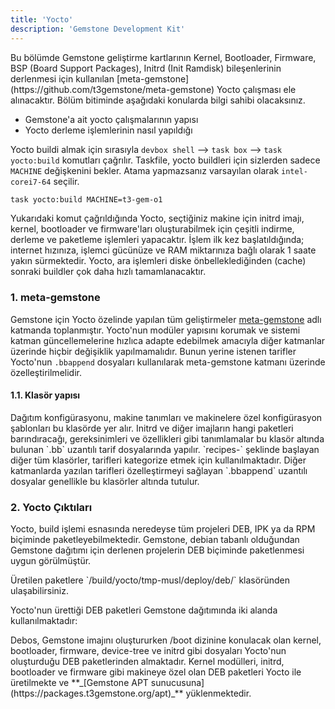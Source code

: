 ```yaml
---
title: 'Yocto'
description: 'Gemstone Development Kit'
---
```



<Note>
Bu bölümde Gemstone geliştirme kartlarının Kernel, Bootloader, Firmware, BSP (Board Support Packages),
Initrd (Init Ramdisk) bileşenlerinin derlenmesi için kullanılan 
[meta-gemstone](https://github.com/t3gemstone/meta-gemstone) Yocto çalışması ele alınacaktır.
</Note>

<Tip>
Bölüm bitiminde aşağıdaki konularda bilgi sahibi olacaksınız.

* Gemstone'a ait yocto çalışmalarının yapısı
* Yocto derleme işlemlerinin nasıl yapıldığı
</Tip>

Yocto buildi almak için sırasıyla `devbox shell` --> `task box` --> `task yocto:build`
komutları çağrılır. Taskfile, yocto buildleri için sizlerden sadece `MACHINE` değişkenini
bekler. Atama yapmazsanız varsayılan olarak `intel-corei7-64` seçilir.

```bash Örnek
task yocto:build MACHINE=t3-gem-o1
```

Yukarıdaki komut çağrıldığında Yocto, seçtiğiniz makine için initrd imajı, kernel, bootloader ve firmware'ları
oluşturabilmek için çeşitli indirme, derleme ve paketleme işlemleri yapacaktır. İşlem ilk kez başlatıldığında; internet hızınıza, işlemci gücünüze ve
RAM miktarınıza bağlı olarak 1 saate yakın sürmektedir. Yocto, ara işlemleri diske önbelleklediğinden (cache)
sonraki buildler çok daha hızlı tamamlanacaktır.

### 1. meta-gemstone

Gemstone için Yocto özelinde yapılan tüm geliştirmeler [meta-gemstone](https://github.com/t3gemstone/meta-gemstone)
adlı katmanda toplanmıştır. Yocto'nun modüler yapısını korumak ve sistemi katman güncellemelerine hızlıca adapte
edebilmek amacıyla <Tooltip tip="meta-ti, meta-oe, ...">diğer katmanlar</Tooltip> üzerinde hiçbir değişiklik yapılmamalıdır.
Bunun yerine istenen tarifler Yocto'nun `.bbappend` dosyaları kullanılarak meta-gemstone katmanı üzerinde özelleştirilmelidir.

#### 1.1. Klasör yapısı

<SnippetDir />

<ResponseField name="conf/">
Dağıtım konfigürasyonu, <Tooltip tip="T3-GEM-O1, T3-GEM-S1, ...">makine tanımları</Tooltip> ve makinelere özel konfigürasyon şablonları bu klasörde yer alır.
</ResponseField>

<ResponseField name="recipes-core/images/">
Initrd ve diğer imajların hangi paketleri barındıracağı, gereksinimleri ve özellikleri gibi tanımlamalar bu klasör
altında bulunan `.bb` uzantılı tarif dosyalarında yapılır.
</ResponseField>

<ResponseField name="recipes-*/">
`recipes-` şeklinde başlayan diğer tüm klasörler, tarifleri kategorize etmek için kullanılmaktadır. Diğer
katmanlarda yazılan tarifleri özelleştirmeyi sağlayan `.bbappend` uzantılı dosyalar genellikle bu klasörler altında
tutulur.
</ResponseField>

### 2. Yocto Çıktıları

Yocto, build işlemi esnasında neredeyse tüm projeleri DEB, IPK ya da RPM biçiminde paketleyebilmektedir.
Gemstone, debian tabanlı olduğundan Gemstone dağıtımı için derlenen projelerin DEB biçiminde paketlenmesi
uygun görülmüştür.

<Note>
Üretilen paketlere `<sdk-dizini>/build/yocto/tmp-musl/deploy/deb/<makine-adi>` klasöründen ulaşabilirsiniz.
</Note>

Yocto'nun ürettiği DEB paketleri Gemstone dağıtımında iki alanda kullanılmaktadır:

<Columns cols={2}>
  <Card title="Debos">
    Debos, Gemstone imajını oluştururken /boot dizinine konulacak olan kernel, bootloader, firmware,
    device-tree ve initrd gibi dosyaları Yocto'nun oluşturduğu DEB paketlerinden almaktadır.
  </Card>
  <Card title="Gemstone APT Sunucusu">
    Kernel modülleri, initrd, bootloader ve firmware gibi makineye özel olan DEB paketleri Yocto ile
    üretilmekte ve **_[Gemstone APT sunucusuna](https://packages.t3gemstone.org/apt)_** yüklenmektedir.
  </Card>
</Columns>

